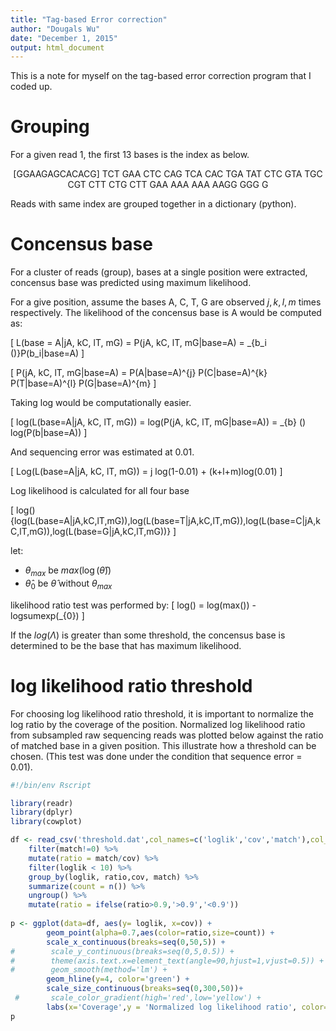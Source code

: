```yaml
---
title: "Tag-based Error correction"
author: "Dougals Wu"
date: "December 1, 2015"
output: html_document
---
```


This is a note for myself on the tag-based error correction program that I coded up. 

# Grouping

For a given read 1, the first 13 bases is the index as below.

<center>
[GGAAGAGCACACG] TCT GAA CTC CAG TCA CAC TGA TAT CTC GTA TGC CGT CTT CTG CTT GAA AAA AAA AAGG GGG G
</center>

Reads with same index are grouped together in a dictionary (python).


# Concensus base

For a cluster of reads (group), bases at a single position were extracted, concensus base was predicted using maximum likelihood.

For a give position, assume the bases A, C, T, G are observed $j, k, l, m$ times respectively.  The likelihood of the concensus base is A would be computed as:

\[
L(base = A|jA, kC, lT, mG) = P(jA, kC, lT, mG|base=A) = \prod_{b_i \in (\text{all bases})}P(b_i|base=A)
\]

\[
P(jA, kC, lT, mG|base=A) = P(A|base=A)^{j} \times P(C|base=A)^{k} \times P(T|base=A)^{l} \times P(G|base=A)^{m}
\]

Taking log would be computationally easier.

\[
log(L(base=A|jA, kC, lT, mG)) = log(P(jA, kC, lT, mG|base=A)) = \sum_{b\in{A,C,T,G}} (\text{# of b}) \times log(P(b|base=A))
\]

And sequencing error was estimated at 0.01.

\[
Log(L(base=A|jA, kC, lT, mG)) = j \times log(1-0.01) + (k+l+m)\times log(0.01)
\]

Log likelihood is calculated for all four base 

\[
log(\hat{\theta}) \in \{log(L(base=A|jA,kC,lT,mG)),log(L(base=T|jA,kC,lT,mG)),log(L(base=C|jA,kC,lT,mG)),log(L(base=G|jA,kC,lT,mG))\}
\]

let:

* $\theta_{max}$ be $max(\log(\hat{\theta}))$     
* $\hat{\theta}_{0}$ be $\hat{\theta}$ without $\theta_{max}$

likelihood ratio test was performed by:
\[
log(\Lambda) = log(max(\hat{\theta})) - logsumexp(\hat{\theta}_{0})
\]

If the $log(\Lambda)$ is greater than some threshold, the concensus base is determined to be the base that has maximum likelihood.

  

# log likelihood ratio threshold

For choosing log likelihood ratio threshold, it is important to normalize the log ratio by the coverage of the position. Normalized log likelihood ratio from subsampled raw sequencing reads was plotted below against the ratio of matched base in a given position. This illustrate how a threshold can be chosen. (This test was done under the condition that sequence error = 0.01).

```r
#!/bin/env Rscript

library(readr)
library(dplyr)
library(cowplot)

df <- read_csv('threshold.dat',col_names=c('loglik','cov','match'),col_type='nnn') %>%
    filter(match!=0) %>%
    mutate(ratio = match/cov) %>%
    filter(loglik < 10) %>%
    group_by(loglik, ratio,cov, match) %>%
    summarize(count = n()) %>%
    ungroup() %>%
    mutate(ratio = ifelse(ratio>0.9,'>0.9','<0.9'))
    
p <- ggplot(data=df, aes(y= loglik, x=cov)) +
        geom_point(alpha=0.7,aes(color=ratio,size=count)) +
        scale_x_continuous(breaks=seq(0,50,5)) +
#        scale_y_continuous(breaks=seq(0,5,0.5)) +
#        theme(axis.text.x=element_text(angle=90,hjust=1,vjust=0.5)) +
#        geom_smooth(method='lm') +
        geom_hline(y=4, color='green') +
        scale_size_continuous(breaks=seq(0,300,50))+
 #       scale_color_gradient(high='red',low='yellow') +
        labs(x='Coverage',y = 'Normalized log likelihood ratio', color='Correct base ratio', size = '# of events')
p
```
